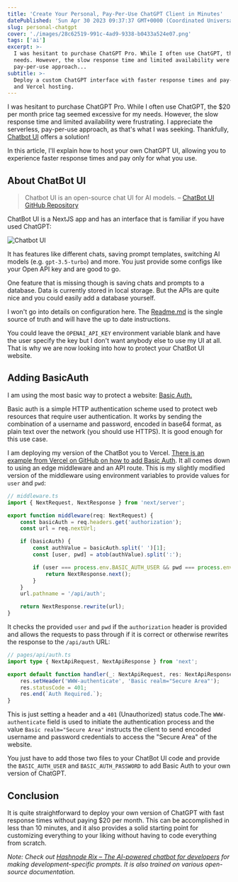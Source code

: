 ```yaml
---
title: 'Create Your Personal, Pay-Per-Use ChatGPT Client in Minutes'
datePublished: 'Sun Apr 30 2023 09:37:37 GMT+0000 (Coordinated Universal Time)'
slug: personal-chatgpt
cover: './images/28c62519-991c-4ad9-9338-b0433a524e07.png'
tags: ['ai']
excerpt: >-
  I was hesitant to purchase ChatGPT Pro. While I often use ChatGPT, the $20 per month price tag seemed excessive for my
  needs. However, the slow response time and limited availability were frustrating. I appreciate the serverless,
  pay-per-use approach...
subtitle: >-
  Deploy a custom ChatGPT interface with faster response times and pay-as-you-go pricing using open-source ChatBot UI
  and Vercel hosting.
---
```



I was hesitant to purchase ChatGPT Pro. While I often use ChatGPT, the $20 per month price tag seemed excessive for my
needs. However, the slow response time and limited availability were frustrating. I appreciate the serverless,
pay-per-use approach, as that's what I was seeking. Thankfully, [Chatbot UI](https://github.com/mckaywrigley/chatbot-ui)
offers a solution!

In this article, I'll explain how to host your own ChatGPT UI, allowing you to experience faster response times and pay
only for what you use.

## About ChatBot UI

> Chatbot UI is an open-source chat UI for AI models. –
> [ChatBot UI GitHub Repository](https://github.com/mckaywrigley/chatbot-ui)

ChatBot UI is a NextJS app and has an interface that is familiar if you have used ChatGPT:

![Chatbot UI](https://github.com/mckaywrigley/chatbot-ui/raw/main/public/screenshots/screenshot-0402023.jpg)

It has features like different chats, saving prompt templates, switching AI models (e.g. `gpt-3.5-turbo`) and more. You
just provide some configs like your Open API key and are good to go.

One feature that is missing though is saving chats and prompts to a database. Data is currently stored in local storage.
But the APIs are quite nice and you could easily add a database yourself.

I won't go into details on configuration here. The
[Readme.md](https://github.com/mckaywrigley/chatbot-ui/blob/main/README.md) is the single source of truth and will have
the up to date instructions.

You could leave the `OPENAI_API_KEY` environment variable blank and have the user specify the key but I don't want
anybody else to use my UI at all. That is why we are now looking into how to protect your ChatBot UI website.

## Adding BasicAuth

I am using the most basic way to protect a website:
[Basic Auth.](https://developer.mozilla.org/en-US/docs/Web/HTTP/Authentication)

Basic auth is a simple HTTP authentication scheme used to protect web resources that require user authentication. It
works by sending the combination of a username and password, encoded in base64 format, as plain text over the network
(you should use HTTPS). It is good enough for this use case.

I am deploying my version of the ChatBot you to Vercel.
[There is an example from Vercel on GitHub on how to add Basic Auth](https://github.com/vercel/examples/tree/main/edge-middleware/basic-auth-password).
It all comes down to using an edge middleware and an API route. This is my slightly modified version of the middleware
using environment variables to provide values for `user` and `pwd`:

```typescript
// middleware.ts
import { NextRequest, NextResponse } from 'next/server';

export function middleware(req: NextRequest) {
	const basicAuth = req.headers.get('authorization');
	const url = req.nextUrl;

	if (basicAuth) {
		const authValue = basicAuth.split(' ')[1];
		const [user, pwd] = atob(authValue).split(':');

		if (user === process.env.BASIC_AUTH_USER && pwd === process.env.BASIC_AUTH_PASSWORD) {
			return NextResponse.next();
		}
	}
	url.pathname = '/api/auth';

	return NextResponse.rewrite(url);
}
```

It checks the provided `user` and `pwd` if the `authorization` header is provided and allows the requests to pass
through if it is correct or otherwise rewrites the response to the `/api/auth` URL:

```typescript
// pages/api/auth.ts
import type { NextApiRequest, NextApiResponse } from 'next';

export default function handler(_: NextApiRequest, res: NextApiResponse) {
	res.setHeader('WWW-authenticate', 'Basic realm="Secure Area"');
	res.statusCode = 401;
	res.end(`Auth Required.`);
}
```

This is just setting a header and a `401` (Unauthorized) status code.The `WWW-authenticate` field is used to initiate
the authentication process and the value `Basic realm="Secure Area"` instructs the client to send encoded username and
password credentials to access the "Secure Area" of the website.

You just have to add those two files to your ChatBot UI code and provide the `BASIC_AUTH_USER` and `BASIC_AUTH_PASSWORD`
to add Basic Auth to your own version of ChatGPT.

## Conclusion

It is quite straightforward to deploy your own version of ChatGPT with fast response times without paying $20 per month.
This can be accomplished in less than 10 minutes, and it also provides a solid starting point for customizing everything
to your liking without having to code everything from scratch.

_Note: Check out_ [_Hashnode Rix – The AI-powered chatbot for developers_](https://hashnode.com/rix/general) _for making
development-specific prompts. It is also trained on various open-source documentation._
